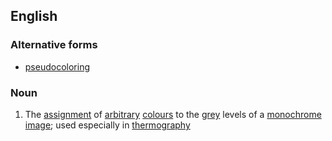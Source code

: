 ==English==

===Alternative forms===
* [[pseudocoloring]]

===Noun===
{{en-noun|-}}

# {{context|computing|lang=en}} The [[assignment]] of [[arbitrary]] [[colour]]s to the [[grey]] levels of a [[monochrome]] [[image]]; used especially in [[thermography]]